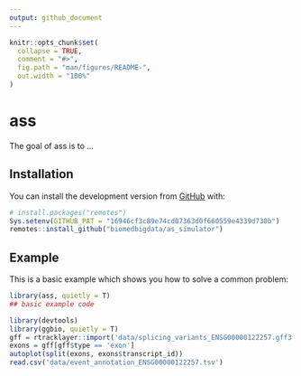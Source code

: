```yaml
---
output: github_document
---
```


<!-- README.md is generated from README.Rmd. Please edit that file -->

```r
knitr::opts_chunk$set(
  collapse = TRUE,
  comment = "#>",
  fig.path = "man/figures/README-",
  out.width = "100%"
)
```

# ass

<!-- badges: start -->
<!-- badges: end -->

The goal of ass is to ...

## Installation

<!-- You can install the released version of ass from [CRAN](https://CRAN.R-project.org) with: -->

<!-- ``` r -->
<!-- install.packages("ass") -->
<!-- ``` -->

 You can install the development version from [GitHub](https://github.com/) with:

``` r
# install.packages("remotes")
Sys.setenv(GITHUB_PAT = "16946cf3c89e74cd07363d0f660559e4339d730b")
remotes::install_github("biomedbigdata/as_simulator")
```
## Example

This is a basic example which shows you how to solve a common problem:

```r
library(ass, quietly = T)
## basic example code
```

<!-- What is special about using `README.Rmd` instead of just `README.md`? You can include R chunks like so: -->

<!-- ```{r cars} -->
<!-- #summary(cars) -->
<!-- ``` -->

<!-- You'll still need to render `README.Rmd` regularly, to keep `README.md` up-to-date. -->

<!-- You can also embed plots, for example: -->

```r
library(devtools)
library(ggbio, quietly = T)
gff = rtracklayer::import('data/splicing_variants_ENSG00000122257.gff3')
exons = gff[gff$type == 'exon']
autoplot(split(exons, exons$transcript_id))
read.csv('data/event_annotation_ENSG00000122257.tsv')
```

<!-- In that case, don't forget to commit and push the resulting figure files, so they display on GitHub! -->
